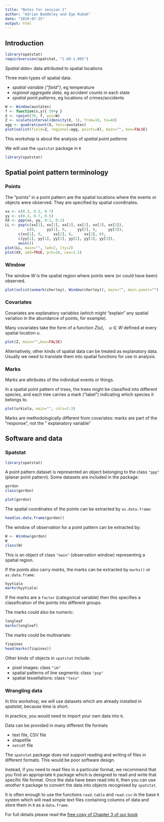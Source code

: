 ```yaml
---
title: "Notes for session 1"
author: "Adrian Baddeley and Ege Rubak"
date: "2019-07-15"
output: html
---
```


## Introduction

```r
library(spatstat)
requireversion(spatstat, "1.60-1.005")
```

_Spatial data_= data attributed to spatial locations

Three main types of spatial data:

* _spatial variable ("field")_, eg temperature
* _regional aggregate data_, eg accident counts in each state
* _spatial point patterns_, eg locations of crimes/accidents

```r
W <- Window(austates)
f <- function(x,y){ 50+y }
X <- rpoint(70, f, win=W)
Z <- scaletointerval(density(X, 3), from=10, to=40)
agg <- quadratcount(X, tess=austates)
plot(solist(field=Z, regional=agg, points=X), main="", box=FALSE)
```

This workshop is about the analysis of _spatial point patterns_

We will use the `spatstat` package in `R`

```r
library(spatstat)
```

## Spatial point pattern terminology

### Points

The "points" in a point pattern are the spatial locations
where the events or objects were observed. They are specified
by spatial coordinates.

```r
xx <- c(0.3, 0.5, 0.7)
yy <- c(0.3, 0.7, 0.5)
XX <- ppp(xx, yy, 0:1, 0:1)
LL <- psp(c(xx[1], xx[1], xx[2], xx[2], xx[3], xx[3]),
          c(0,     yy[1], 0,     yy[2], 0,     yy[3]),
	  c(xx[1], 0,     xx[2], 0,     xx[3], 0),
	  c(yy[1], yy[1], yy[2], yy[2], yy[3], yy[3]),
	  owin())
plot(LL, main="", lwd=2, lty=2)
plot(XX, add=TRUE, pch=16, cex=1.5)
```

### Window

The window $W$ is the spatial region where
points were (or could have been) observed.

```r
plot(solist(unmark(chorley), Window(chorley)), main="", main.panel="")
```

### Covariates

Covariates are explanatory variables (which might "explain"
any spatial variation in the abundance of points, for example).

Many covariates take the form of a function $Z(u), \quad u \in W$
defined at every spatial location $u$.

```r
plot(Z, main="",box=FALSE)
```

Alternatively, other kinds of spatial data can be treated as
explanatory data. Usually we need to translate them into spatial functions
for use in analysis.

### Marks

Marks are attributes of the individual events or things.

In a spatial point pattern of trees, the trees might be classified
into different species, and each tree carries a mark ("label")
indicating which species it belongs to.

```r
plot(urkiola, main="", cols=2:3)
```

Marks are methodologically different from covariates:
marks are part of the "response", not the "
explanatory variable"

## Software and data 

### Spatstat

```r
library(spatstat)
```

A point pattern dataset is represented an object belonging to the class
`"ppp"` (planar point pattern). Some datasets are included in the package:

```r
gordon
class(gordon)
```

```r
plot(gordon)
```

The spatial coordinates of the points can be extracted by
`as.data.frame`:

```r
head(as.data.frame(gordon))
```

The window of observation for a point pattern can be extracted by:

```r
W <- Window(gordon)
W
class(W)
```

This is an object of class `"owin"` (observation window)
representing a spatial region.

If the points also carry _marks_, the marks can be extracted by
`marks()` or `as.data.frame`:

```r
hyytiala
marks(hyytiala)
```

If the marks are a `factor` (categorical variable) then this specifies
a classification of the points into different groups.

The marks could also be numeric:

```r
longleaf
marks(longleaf)
```

The marks could be multivariate:

```r
finpines
head(marks(finpines))
```

Other kinds of objects in `spatstat` include:

* pixel images: class `"im"`
* spatial patterns of line segments: class `"psp"`
* spatial tessellations: class `"tess"`

### Wrangling data

In this workshop, we will use datasets which are already
installed in _spatstat_, because time is short.

In practice, you would need to import your own data into `R`.

Data can be provided in many different file formats

* text file, CSV file
* shapefile
* `netcdf` file

The `spatstat` package does not support reading and writing of
files in different formats. This would be poor software design.

Instead, if you need to read files in a particular format,
we recommend that you find an appropriate `R` package
which is designed to read and write
that specific file format. Once the data have been read into `R`, then
you can use _another_ `R` package to convert the data into
objects recognised by `spatstat`. 

It is often enough to use 
the functions `read.table` and `read.csv` in the base `R` system
which will read simple text files containing columns of data and
store them in `R` as a `data.frame`. 

For full details please read the
[free copy of Chapter 3 of our book](http://book.spatstat.org/sample-chapters/chapter03.pdf)

